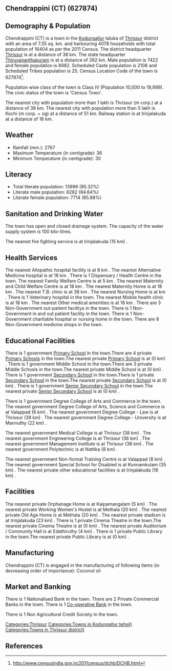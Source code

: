 {{Infobox settlement
| name=Chendrappini (CT)
| native_name=
| native_name_lang=
| other_name=
| nickname=
| settlement_type=Town
| image_skyline=
| image_alt=
| image_caption=
| pushpin_map=India Kerala
| pushpin_label_position=right
| pushpin_map_alt=
| pushpin_map_caption=Location in Kerala, India
| latd=
| latm=
| lats=
| latNS=
| longd=
| longm=
| longs=
| longEW=
| coordinates_display=inline,title
| subdivision_type=Country
| subdivision_name={{flag|India}}
| subdivision_type1=[[States and territories of India|State]]
| subdivision_name1=Kerala 
| subdivision_type2=[[List of districts of India|District]]
| subdivision_name2=Thrissur
| subdivision_type3=Tahsil
| subdivision_name3=Kodungallur
| website=
| established_title=<!-- Established -->
| established_date=
| founder=
| named_for=
| government_type=
| governing_body=
| unit_pref=Metric
| area_footnotes=
| area_rank=
| area_total_km2=7.35
| elevation_footnotes=
| elevation_m=
| population_total=16404
| population_as_of=2011
| population_rank=
| population_density_km2=2231
| population_demonym=
| population_footnotes=
| demographics_type1=Languages=
| demographics1_title1=Official=
| demographics1_info1=[[Malayalam language|Malayalam]]
| timezone1=[[Indian Standard Time|IST]]
| utc_offset1==+5:30
| postal_code_type=[[Postal Index Number|PIN]]
| postal_code=
| area_code_type=Telephone code
| area_code=
| registration_plate=
| blank1_name_sec1=Nearest city
| blank1_info_sec1=[[Thrissur (m corp.)]]
| blank2_name_sec1=[[Human sex ratio|Sex ratio]]
| blank2_info_sec1=1210
| blank3_name_sec1=Literacy
| blank3_info_sec1=85.32%
| blank1_name_sec2=[[2011 Census of India|2011 census]] code
| blank1_info_sec2=627874
| footnotes=
}}

== Chendrappini (CT) (627874) ==

== Demography & Population ==

Chendrappini (CT) is a town in the [[Kodungallur]] taluka of [[Thrissur]] district with an area of 7.35 sq. km. and harbouring 4078 households with total population of 16404 as per the 2011 Census. The district headquarter [[Thrissur]] is at a distance of 38 km. The state headquarter [[Thiruvananthapuram]] is at a distance of 262 km. Male population is 7422 and female population is 8982. Scheduled Caste population is 2108 and Scheduled Tribes population is 25. Census Location Code of the town is 627874<ref>http://www.censusindia.gov.in/2011census/dchb/DCHB.html</ref>.

Population wise class of the town is Class IV (Population 10,000 to 19,999).
The civic status of the town is 'Census Town'.

The nearest city with population more than 1 lakh is Thrissur (m corp.) at a distance of 38 km. The nearest city with population more than 5 lakh is Kochi (m corp. + og)  at a distance of 51 km. Railway station is at Irinjalakuda at a distance of 18 km.


== Weather ==  
* Rainfall (mm.): 2767 
* Maximum Temperature (in centigrade): 36
* Minimum Temperature (in centigrade): 30


== Literacy ==  
* Total literate population: 13996 (85.32%)
* Literate male population: 6282 (84.64%)
* Literate female population: 7714 (85.88%)


== Sanitation and Drinking Water ==  
The town has open and closed drainage system.
The capacity of the water supply system is 100 kilo-litres.

The nearest fire fighting service is at Irinjalakuda (15 km) .


== Health Services ==
The nearest Allopathic hospital facility is at 8 km .
The nearest Alternative Medicine hospital is at 18 km .
There is 1 Dispensary / Health Centre in the town.
The nearest Family Welfare Centre is at 5 km .
The nearest Maternity and Child Welfare Centre is at 18 km .
The nearest Maternity Home is at 18 km .
The nearest T.B. clinic is at 38 km .
The nearest Nursing Home is at  km .
There is 1 Veterinary hospital in the town.
The nearest Mobile health clinic is at 18 km .
The nearest Other medical amenities is at 18 km .
There are 3 Non-Government out-patient facilitys in the town.
There is 1 Non-Government in and out patient facility in the town.
There is 1 Non-Government charitable hospital or nursing home in the town.
There are 8 Non-Government medicine shops in the town.


== Educational Facilities ==
There is 1 government [[Primary School]] in the town.There are 4 private [[Primary School]]s in the town.The nearest private [[Primary School]] is at  (0 km) .
There is 1 government Middle School in the town.There are 3 private Middle Schools in the town.The nearest private Middle School is at  (0 km) .
There is 1 government [[Secondary School]] in the town.There is 1 private [[Secondary School]] in the town.The nearest private [[Secondary School]] is at  (0 km) .
There is 1 government [[Senior Secondary School]] in the town.The nearest private [[Senior Secondary School]] is at  (0 km) .
 
 
 
 
There is 1 government Degree College of Arts and Commerce in the town. 
The nearest government Degree College of Arts, Science and Commerce is at Valappad (6 km) .
The nearest government Degree College - Law is at Thrissur (38 km) .
The nearest government Degree College - University is at Mannuthy (22 km) .
 
The nearest government Medical College is at Thrissur (38 km) .
The nearest government Engineering College is at Thrissur (38 km) .
The nearest government Management Institute is at Thrissur (38 km) .
The nearest government Polytechnic is at Nattika (8 km) .
 
The nearest government Non-formal Training Centre is at Valappad (8 km) .
The nearest government Special School for Disabled is at Kunnamkulam (35 km) .
The nearest private other educational facilities is at Irinjalakuda (16 km) .


== Facilities ==
The nearest private Orphanage Home is at Kaipamangalam (5 km) .
The nearest private Working Women's Hostel is at Methala (20 km) .
The nearest private Old Age Home is at Methala (20 km) .
The nearest private stadium is at Irinjalakuda (23 km) .
There is 1 private Cinema Theatre in the town.The nearest private Cinema Theatre is at  (0 km) .
The nearest private Auditorium / Community Hall is at Edathiruthy  (4 km) .
There is 1 private Public Library in the town.The nearest private Public Library is at  (0 km) .


== Manufacturing ==
Chendrappini (CT) is engaged in the manufacturing of following items (in decreasing order of importance): Coconut oil


== Market and Banking ==
There is 1 Nationalised Bank in the town.
There are 2 Private Commercial Banks in the town.
There is 1 [[Co-operative Bank]] in the town.

There is 1 Non Agricultural Credit Society in the town.


[[Categories:Thrissur]]
[[Categories:Towns in Kodungallur tehsil)]]
[[Categories:Towns in Thrissur district)]]


== References ==
{{Reflist}}


